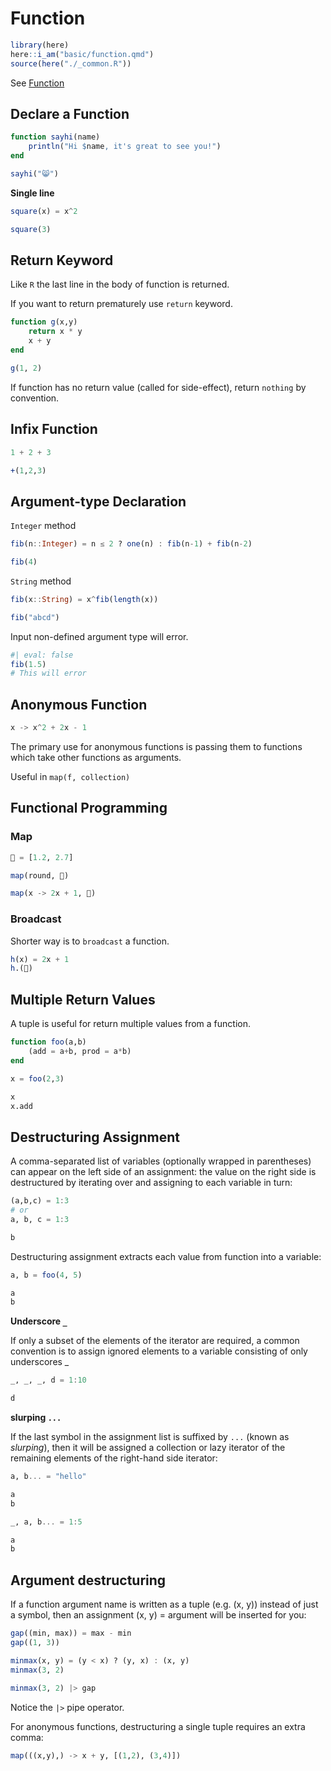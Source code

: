 # Function

```r
library(here)
here::i_am("basic/function.qmd")
source(here("./_common.R"))
```

See [Function](https://docs.julialang.org/en/v1/manual/functions/)

## Declare a Function

```julia
function sayhi(name)
    println("Hi $name, it's great to see you!")
end
```



```julia
sayhi("😸")
```


**Single line**

```julia
square(x) = x^2

square(3)
```

## Return Keyword

Like `R` the last line in the body of function is returned. 

If you want to return prematurely use `return` keyword.

```julia
function g(x,y)
    return x * y
    x + y
end

g(1, 2)
```

If function has no return value (called for side-effect), return `nothing` by convention.

## Infix Function

```julia
1 + 2 + 3

+(1,2,3)
```

## Argument-type Declaration

`Integer` method

```julia
fib(n::Integer) = n ≤ 2 ? one(n) : fib(n-1) + fib(n-2)
```

```julia
fib(4)
```


`String` method


```julia
fib(x::String) = x^fib(length(x))
```

```julia
fib("abcd")
```

Input non-defined argument type will error.

```julia
#| eval: false
fib(1.5)
# This will error
```


## Anonymous Function

```julia
x -> x^2 + 2x - 1
```

The primary use for anonymous functions is passing them to functions which take other functions as arguments. 

Useful in `map(f, collection)`


## Functional Programming

 
### Map

```julia
📖 = [1.2, 2.7]
```



```julia
map(round, 📖)
```

```julia
map(x -> 2x + 1, 📖)
```


### Broadcast

Shorter way is to `broadcast` a function.

```julia
h(x) = 2x + 1
h.(📖)
```




## Multiple Return Values

A tuple is useful for return multiple values from a function.

```julia
function foo(a,b)
    (add = a+b, prod = a*b)
end
```


```julia
x = foo(2,3)

x
x.add
```

## Destructuring Assignment

A comma-separated list of variables (optionally wrapped in parentheses) can appear on the left side of an assignment: the value on the right side is destructured by iterating over and assigning to each variable in turn:

```julia
(a,b,c) = 1:3 
# or 
a, b, c = 1:3

b
```


Destructuring assignment extracts each value from function into a variable:

```julia
a, b = foo(4, 5)

a
b
```

**Underscore `_`**

If only a subset of the elements of the iterator are required, a common convention is to assign ignored elements to a variable consisting of only underscores _ 

```julia
_, _, _, d = 1:10

d
```

**slurping `...`**

If the last symbol in the assignment list is suffixed by `...` (known as *slurping*), then it will be assigned a collection or lazy iterator of the remaining elements of the right-hand side iterator:

```julia
a, b... = "hello"

a
b
```

```julia
_, a, b... = 1:5

a
b
```


## Argument destructuring

If a function argument name is written as a tuple (e.g. (x, y)) instead of just a symbol, then an assignment (x, y) = argument will be inserted for you:

```julia
gap((min, max)) = max - min
gap((1, 3))
```


```julia
minmax(x, y) = (y < x) ? (y, x) : (x, y)
minmax(3, 2)
```


```julia
minmax(3, 2) |> gap
```

Notice the `|>` pipe operator.


For anonymous functions, destructuring a single tuple requires an extra comma:

```julia
map(((x,y),) -> x + y, [(1,2), (3,4)])
```
